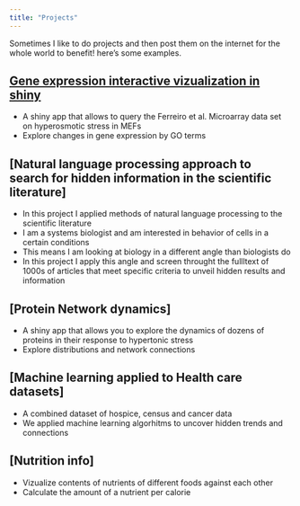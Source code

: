 ```yaml
---
title: "Projects"
---
```


Sometimes I like to do projects and then post them on the internet for the whole world to benefit!
here's some examples. 

## [Gene expression interactive vizualization in shiny](https://athiemicke.github.io/website/Project0.html/)

- A shiny app that allows to query the Ferreiro et al. Microarray data set on hyperosmotic stress in MEFs
- Explore changes in gene expression by GO terms

## [Natural language processing approach to search for hidden information in the scientific literature]

- In this project I applied methods of natural language processing to the scientific literature
- I am a systems biologist and am interested in behavior of cells in a certain conditions
- This means I am looking at biology in a different angle than biologists do
- In this project I apply this angle and screen throught the fullltext of 1000s of articles that meet specific criteria to unveil hidden results and information

## [Protein Network dynamics]

- A shiny app that allows you to explore the dynamics of dozens of proteins in their response to hypertonic stress
- Explore distributions and network connections

## [Machine learning applied to Health care datasets]

- A combined dataset of hospice, census and cancer data
- We applied machine learning algorhitms to uncover hidden trends and connections

## [Nutrition info] 

- Vizualize contents of nutrients of different foods against each other
- Calculate the amount of a nutrient per calorie
